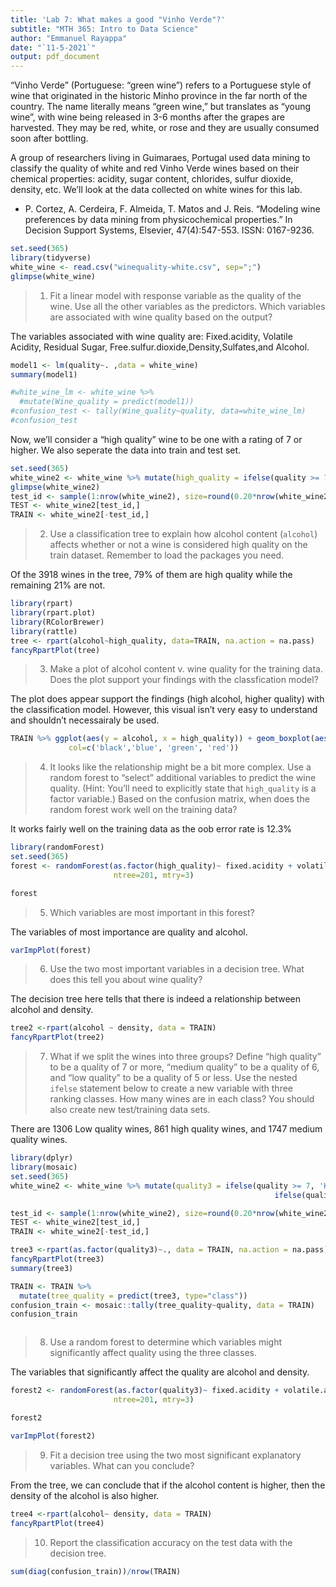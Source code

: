 ---
title: 'Lab 7: What makes a good "Vinho Verde"?'
subtitle: "MTH 365: Intro to Data Science"
author: "Emmanuel Rayappa"
date: "`11-5-2021`"
output: pdf_document
---

"Vinho Verde" (Portuguese: "green wine") refers to a Portuguese style of wine that originated in the historic Minho province in the far north of the country. The name literally means "green wine," but translates as "young wine", with wine being released in 3-6 months after the grapes are harvested. They may be red, white, or rose and they are usually consumed soon after bottling.

A group of researchers living in Guimaraes, Portugal used data mining to classify the quality of white and red Vinho Verde wines based on their chemical properties: acidity, sugar content, chlorides, sulfur dioxide, density, etc. We'll look at the data collected on white wines for this lab.

- P. Cortez, A. Cerdeira, F. Almeida, T. Matos and J. Reis. "Modeling wine preferences by data mining from physicochemical properties." In Decision Support Systems, Elsevier, 47(4):547-553. ISSN: 0167-9236.

```{r, message=FALSE, warning=FALSE}
set.seed(365)
library(tidyverse)
white_wine <- read.csv("winequality-white.csv", sep=";")
glimpse(white_wine)
```

> 1. Fit a linear model with response variable as the quality of the wine. Use all the other variables as the predictors. Which variables are associated with wine quality based on the output?

The variables associated with wine quality are: Fixed.acidity, Volatile Acidity, Residual Sugar, Free.sulfur.dioxide,Density,Sulfates,and Alcohol.
```{r}
model1 <- lm(quality~. ,data = white_wine)
summary(model1)

#white_wine_lm <- white_wine %>% 
  #mutate(Wine_quality = predict(model1))
#confusion_test <- tally(Wine_quality~quality, data=white_wine_lm)
#confusion_test

```

Now, we'll consider a "high quality" wine to be one with a rating of 7 or higher. We also seperate the data into train and test set. 

```{r}
set.seed(365)
white_wine2 <- white_wine %>% mutate(high_quality = ifelse(quality >= 7, 'High', 'Low') )
glimpse(white_wine2)
test_id <- sample(1:nrow(white_wine2), size=round(0.20*nrow(white_wine2)))
TEST <- white_wine2[test_id,]
TRAIN <- white_wine2[-test_id,]
```

> 2. Use a classification tree to explain how alcohol content (`alcohol`) affects whether or not a wine is considered high quality on the train dataset. Remember to load the packages you need. 

Of the 3918 wines in the tree, 79% of them are high quality while the remaining 21% are not. 
```{r}
library(rpart)
library(rpart.plot)
library(RColorBrewer)
library(rattle)
tree <- rpart(alcohol~high_quality, data=TRAIN, na.action = na.pass)
fancyRpartPlot(tree)

```

> 3. Make a plot of alcohol content v. wine quality for the training data. Does the plot support your findings with the classfication model?

The plot does appear support the findings (high alcohol, higher quality) with the classification model. However, this visual isn't very easy to understand and shouldn't necessairaly be used.
```{r}
TRAIN %>% ggplot(aes(y = alcohol, x = high_quality)) + geom_boxplot(aes(fill = high_quality)) +  geom_hline(yintercept=c(8,10,12,14), 
             col=c('black','blue', 'green', 'red'))
```

> 4. It looks like the relationship might be a bit more complex. Use a random forest to "select" additional variables to predict the wine quality. (Hint: You'll need to explicitly state that `high_quality` is a factor variable.) Based on the confusion matrix, when does the random forest work well on the training data?

It works fairly well on the training data as the oob error rate is 12.3%
```{r}
library(randomForest)
set.seed(365)
forest <- randomForest(as.factor(high_quality)~ fixed.acidity + volatile.acidity + citric.acid + residual.sugar + chlorides + free.sulfur.dioxide + total.sulfur.dioxide + density + pH + sulphates + alcohol ,data=TRAIN, 
                       ntree=201, mtry=3)

forest

```

> 5. Which variables are most important in this forest?

The variables of most importance are quality and alcohol.
```{r}
varImpPlot(forest)

```

> 6. Use the two most important variables in a decision tree. What does this tell you about wine quality?

The decision tree here tells that there is indeed a relationship between alcohol and density.
```{r}
tree2 <-rpart(alcohol ~ density, data = TRAIN)
fancyRpartPlot(tree2)

```

> 7. What if we split the wines into three groups? Define "high quality" to be a quality of 7 or more, "medium quality" to be a quality of 6, and "low quality" to be a quality of 5 or less. Use the nested `ifelse` statement below to create a new variable with three ranking classes. How many wines are in each class? You should also create new test/training data sets.

There are 1306 Low quality wines, 861 high quality wines, and 1747 medium quality wines.

```{r}
library(dplyr)
library(mosaic)
set.seed(365)
white_wine2 <- white_wine %>% mutate(quality3 = ifelse(quality >= 7, 'High', 
                                                           ifelse(quality ==6, 'Medium', 'Low')))

test_id <- sample(1:nrow(white_wine2), size=round(0.20*nrow(white_wine2)))
TEST <- white_wine2[test_id,]
TRAIN <- white_wine2[-test_id,]

tree3 <-rpart(as.factor(quality3)~., data = TRAIN, na.action = na.pass)
fancyRpartPlot(tree3)
summary(tree3)

TRAIN <- TRAIN %>% 
  mutate(tree_quality = predict(tree3, type="class"))
confusion_train <- mosaic::tally(tree_quality~quality, data = TRAIN)
confusion_train



```

> 8. Use a random forest to determine which variables might significantly affect quality using the three classes.

The variables that significantly affect the quality are alcohol and density. 
```{r}
forest2 <- randomForest(as.factor(quality3)~ fixed.acidity + volatile.acidity + citric.acid + residual.sugar + chlorides + free.sulfur.dioxide + total.sulfur.dioxide + density + pH + sulphates + alcohol,data=TRAIN, 
                       ntree=201, mtry=3)

forest2

varImpPlot(forest2)

```

> 9. Fit a decision tree using the two most significant explanatory variables. What can you conclude?

From the tree, we can conclude that if the alcohol content is higher, then the density of the alcohol is also higher.

```{r}
tree4 <-rpart(alcohol~ density, data = TRAIN)
fancyRpartPlot(tree4)

```

> 10. Report the classification accuracy on the test data with the decision tree. 



```{r}
sum(diag(confusion_train))/nrow(TRAIN)
```